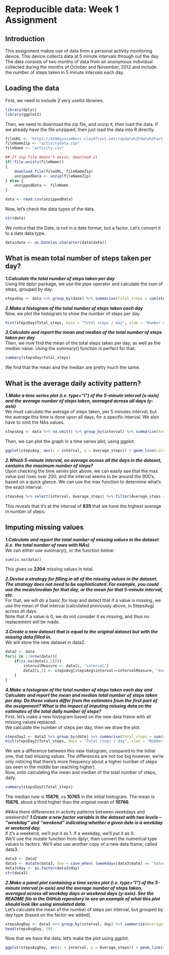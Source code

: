 # Reproducible data: Week 1 Assignment

## Introduction
This assignment makes use of data from a personal activity monitoring device. This device collects data at 5 minute intervals through out the 
day. The data consists of two months of data from an anonymous individual collected during the months of October and November, 2012 and include 
the number of steps taken in 5 minute intervals each day.

## Loading the data
First, we need to include 2 very useful libraries.

```r
library(dplyr)
library(ggplot2)
```

Then, we need to download the zip file, and unzip it, then load the data.
If we already have the file unzipped, then just load the data into R directly.

```r
fileURL <- "https://d396qusza40orc.cloudfront.net/repdata%2Fdata%2Factivity.zip"
fileNameZip <- "activitydata.zip"
fileName <- "activity.csv"

## If zip file doesn't exist, download it
if(!file.exists(fileName))
{
	download.file(fileURL, fileNameZip)
	unzippedData <- unzip(fileNameZip)
} else {
	unzippedData <- fileName
}

data <- read.csv(unzippedData)
```

Now, let's check the data types of the data.
```r
str(data)
```

We notice that the Date, is not in a date format, but a factor.
Let's convert it to a date data type.

```r
data$date <- as.Date(as.character(data$date))
```

## What is mean total number of steps taken per day?
_**1.Calculate the total number of steps taken per day**_  
Using the dplyr package, we use the pipe operator and calculate the sum of steps, grouped by day.
```r
stepsDay <- data %>% group_by(date) %>% summarise(Total_steps = sum(steps))
```

_**2.Make a histogram of the total number of steps taken each day**_  
Now, we plot the histogram to show the number of steps per day.
```r
hist(stepsDay$Total_steps, main = "Total steps / day", xlab = "Number of steps", col = "coral", border = "white")
```

_**3.Calculate and report the mean and median of the total number of steps taken per day**_  
Then, we now find the mean of the total steps taken per day, as well as the median value. Using the summary() function is perfect for that.
```r
summary(stepsDay$Total_steps)
```
We find that the mean and the median are pretty much the same.


## What is the average daily activity pattern?
_**1.Make a time series plot (i.e. \color{red}{\verb|type = "l"|}type="l") of the 5-minute interval (x-axis) and the average number of steps taken, averaged across all days (y-axis)**_  
We must calculate the average of steps taken, per 5 minutes interval, but the average this time is done upon all days, for a specific interval. We also have to omit the NAs values.
```r
stepsAvg <- data %>% na.omit() %>% group_by(interval) %>% summarise(Average_steps = mean(steps))
```

Then, we can plot the graph in a time series plot, using ggplot.
```r
ggplot(stepsAvg, aes(x = interval, y = Average_steps)) + geom_line(color="coral", size = 1) + xlab("Intervals (5 minutes)") + ylab("Average number of steps") + ggtitle("Average number of steps per 5 min intervals, across all days")
```

_**2.Which 5-minute interval, on average across all the days in the dataset, contains the maximum number of steps?**_  
Upon checking the time series plot above, we can easily see that the max value just rises over 200, and the interval seems to be around the 900's, based on a quick glance.
We can use the max function to determine what's the exact interval:
```r
stepsAvg %>% select(interval, Average_steps) %>% filter(Average_steps == max(Average_steps)) %>% select(interval)
```
This reveals that it's at the interval of **835** that we have the highest average in number of steps.

## Imputing missing values
_**1.Calculate and report the total number of missing values in the dataset (i.e. the total number of rows with NAs)**_  
We can either use summary(), or the function below:
```r
sum(is.na(data))
```
This gives us **2304** missing values in total.

_**2.Devise a strategy for filling in all of the missing values in the dataset. The strategy does not need to be sophisticated. For example, you could use the mean/median for that day, or the mean for that 5-minute interval, etc.**_  
For that, we will do a basic *for* loop and detect that if a value is missing, we use the mean of that interval (calculated previously above, in StepsAvg) across all days.  
Note that if a value is 0, we do not consider it as missing, and thus no replacement will be made.

_**3.Create a new dataset that is equal to the original dataset but with the missing data filled in.**_  
We will store the new dataset in data2.
```r
data2 <- data
for(i in 1:nrow(data)){
	if(is.na(data[i,1])){
		intervalMeasure <- data[i, "interval"]
		data2[i,1] <- stepsAvg[stepsAvg$interval==intervalMeasure, "Average_steps"]
	}
}
```

_**4.Make a histogram of the total number of steps taken each day and Calculate and report the mean and median total number of steps taken per day. Do these values differ from the estimates from the first part of the assignment? What is the impact of imputing missing data on the estimates of the total daily number of steps?**_  
First, let's make a new histogram based on the new data frame with all missing values replaced.  
We calculate the number of steps per day, then we draw the plot.
```r
stepsDay2 <- data2 %>% group_by(date) %>% summarise(Total_steps = sum(steps))
hist(stepsDay2$Total_steps, main = "Total steps / day", xlab = "Number of steps", col = "coral", border = "white")
```

We see a difference between this new histogram, compared to the initial one, that had missing values. The differences are not too big however, we're only noticing that there's more
frequency about a higher number of steps (as seen in the middle bar reaching higher).  
Now, onto calculating the mean and median of the total number of steps, daily.
```r
summary(stepsDay2$Total_steps)
```
The median now is **15876**, vs **10765** in the initial histogram.
The mean is **15876**, about a third higher than the original mean of **10766**.

##Are there differences in activity patterns between weekdays and weekends?
_**1.Create a new factor variable in the dataset with two levels – “weekday” and “weekend” indicating whether a given date is a weekday or weekend day.**_  
If it's a weekend, we'll put it as 1. If a weekday, we'll put it as 0.  
We'll use the mutate function from dplyr, then convert the numerical type values to factors.
We'll also use another copy of a new data frame, called data3.
```r
data3 <- data2
data3 <- mutate(data3, day = case_when( (weekdays(data3$date) == 'Saturday' | weekdays(data3$date) == 'Sunday') ~ "weekend", TRUE ~ "weekday"))
data3$day <- as.factor(data3$day)
str(data3)
```
_**2.Make a panel plot containing a time series plot (i.e. type="l") of the 5-minute interval (x-axis) and the average number of steps taken, averaged across all weekday days or weekend days (y-axis). See the README file in the GitHub repository to see an example of what this plot should look like using simulated data. **_  
Let's calculate the mean of the number of steps per interval, but grouped by day type (based on the factor we added).
```r
stepsAvgDay <- data3 %>% group_by(interval, day) %>% summarise(Average_steps = mean(steps))
head(stepsAvgDay, 10)
```
Now that we have the data, let's make the plot using ggplot.
```r
ggplot(stepsAvgDay, aes(x = interval, y = Average_steps)) + geom_line(color="coral", size = 1) + xlab("Intervals (5 minutes)") + ylab("Average number of steps") + ggtitle("Average number of steps per 5 min intervals") + facet_grid(day ~ .)
```
